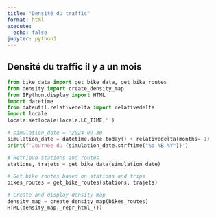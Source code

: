 ```yaml
---
title: "Densité du traffic"
format: html
execute:
  echo: false
jupyter: python3
---
```


## Densité du traffic il y a un mois

```python
from bike_data import get_bike_data, get_bike_routes
from density import create_density_map 
from IPython.display import HTML
import datetime
from dateutil.relativedelta import relativedelta
import locale
locale.setlocale(locale.LC_TIME,'')

# simulation_date = '2024-09-30'
simulation_date = datetime.date.today() + relativedelta(months=-1)
print(f'Journée du {simulation_date.strftime("%d %B %Y")}')

# Retrieve stations and routes
stations, trajets = get_bike_data(simulation_date)

# Get bike routes based on stations and trips
bikes_routes = get_bike_routes(stations, trajets)

# Create and display density map
density_map = create_density_map(bikes_routes)
HTML(density_map._repr_html_())

```
